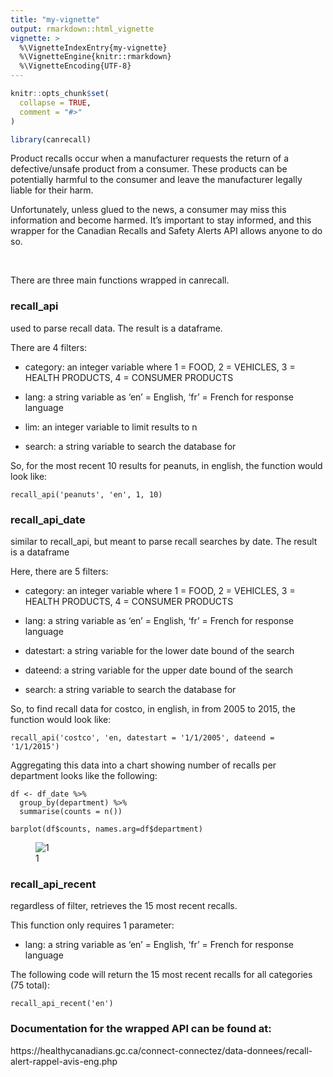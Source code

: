 ```yaml
---
title: "my-vignette"
output: rmarkdown::html_vignette
vignette: >
  %\VignetteIndexEntry{my-vignette}
  %\VignetteEngine{knitr::rmarkdown}
  %\VignetteEncoding{UTF-8}
---
```


```r
knitr::opts_chunk$set(
  collapse = TRUE,
  comment = "#>"
)
```

```r
library(canrecall)
```

Product recalls occur when a manufacturer requests the return of a defective/unsafe product from a consumer. These products can be potentially harmful to the consumer and leave the manufacturer legally liable for their harm.

Unfortunately, unless glued to the news, a consumer may miss this information and become harmed. It's important to stay informed, and this wrapper for the Canadian Recalls and Safety Alerts API allows anyone to do so.

<br>

There are three main functions wrapped in canrecall.

### recall_api

used to parse recall data. The result is a dataframe.

There are 4 filters:

- category: an integer variable where 1 = FOOD, 2 = VEHICLES, 3 = HEALTH PRODUCTS, 4 = CONSUMER PRODUCTS
  
- lang: a string variable as 'en' = English, 'fr' = French for response language
  
- lim: an integer variable to limit results to n
  
- search: a string variable to search the database for
  
So, for the most recent 10 results for peanuts, in english, the function would look like:

    recall_api('peanuts', 'en', 1, 10)

### recall_api_date
similar to recall_api, but meant to parse recall searches by date. The result is a dataframe

Here, there are 5 filters:

- category: an integer variable where 1 = FOOD, 2 = VEHICLES, 3 = HEALTH PRODUCTS, 4 = CONSUMER PRODUCTS
  
- lang: a string variable as 'en' = English, 'fr' = French for response language
  
- datestart: a string variable for the lower date bound of the search
  
- dateend: a string variable for the upper date bound of the search
  
- search: a string variable to search the database for

So, to find recall data for costco, in english, in from 2005 to 2015, the function would look like:

    recall_api('costco', 'en, datestart = '1/1/2005', dateend = '1/1/2015')

Aggregating this data into a chart showing number of recalls per department looks like the following:

    df <- df_date %>%
      group_by(department) %>%
      summarise(counts = n()) 
    
    barplot(df$counts, names.arg=df$department)

![1](Rplot.png)

### recall_api_recent
regardless of filter, retrieves the 15 most recent recalls.

This function only requires 1 parameter:

- lang: a string variable as 'en' = English, 'fr' = French for response language
  
The following code will return the 15 most recent recalls for all categories (75 total):

    recall_api_recent('en')




### Documentation for the wrapped API can be found at:

https://healthycanadians.gc.ca/connect-connectez/data-donnees/recall-alert-rappel-avis-eng.php



